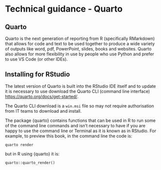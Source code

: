 # Technical guidance - Quarto {#tech-quarto}

## Quarto

Quarto is the next generation of reporting from R (specifically RMarkdown) that allows for code and text to be used together to produce a wide variety of outputs like word, pdf, PowerPoint, slides, books and websites.
Quarto also allows for more flexibility in use by people who use Python and prefer to use VS Code (or other IDEs).

## Installing for RStudio

The latest version of Quarto is built into the RStudio IDE itself and to update it is necessary to use download the Quarto CLI (command line interface) <https://quarto.org/docs/get-started/>.

::: aside
The Quarto CLI download is a `win.msi` file so may not require authorisation from IT teams to download and install.
:::

The package {quarto} contains functions that can be used in R to run some of the command line commands and isn't necessary to have if you are happy to use the command line or Terminal as it is known as in RStudio.
For example, to preview this book, in the command line the code is:

`quarto render`

but in R using {quarto} it is:

`quarto::quarto_render()`